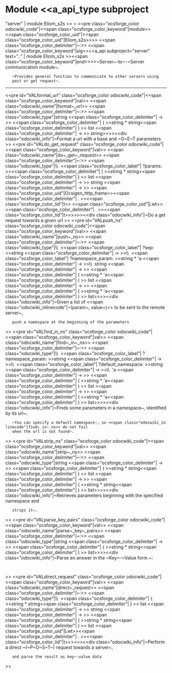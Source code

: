 =Module <<a_api_type subproject="server" | module Eliom_s2s >> =
<<pre class="ocsforge_color odocwiki_code"|<<span class="ocsforge_color_keyword"|module>> <<span class="ocsforge_color_uid"|<<span class="ocsforge_color_uid"|Eliom_s2s>>>> <<span class="ocsforge_color_delimiter"|~:>> <<span class="ocsforge_color_keyword"|sig>><<a_api subproject="server" text=".." | module Eliom_s2s >><<span class="ocsforge_color_keyword"|end>>>>~Server~-to~-~Server communication module~.
    ~Provides general function to communicate to other servers using
    post or get request~.

----
<<pre id="VALformat_url" class="ocsforge_color odocwiki_code"|<<span class="ocsforge_color_keyword"|val>> <<span class="odocwiki_name"|format~_url>> <<span class="ocsforge_color_delimiter"|~:>> <<span class="odocwiki_type"|string <<span class="ocsforge_color_delimiter"| -> >> <<span class="ocsforge_color_delimiter"| ( >>string * string<<span class="ocsforge_color_delimiter"| ) >> list <<span class="ocsforge_color_delimiter"| -> >> string>>>><<div class="odocwiki_info"|~Format a url with a base and ~G~E~T parameters
>>
<<pre id="VALdo_get_request" class="ocsforge_color odocwiki_code"|<<span class="ocsforge_color_keyword"|val>> <<span class="odocwiki_name"|do~_get~_request>> <<span class="ocsforge_color_delimiter"|~:>> <<span class="odocwiki_type"|\\  <<span class="ocsforge_color_label"| ?params: >><<span class="ocsforge_color_delimiter"| ( >>string * string<<span class="ocsforge_color_delimiter"| ) >> list <<span class="ocsforge_color_delimiter"| -> >> string <<span class="ocsforge_color_delimiter"| -> >> <<span class="ocsforge_color_uid"|Ocsigen_http_frame>><<span class="ocsforge_color_delimiter"| . >><<span class="ocsforge_color_lid"|t>> <<span class="ocsforge_color_uid"|Lwt>><<span class="ocsforge_color_delimiter"| . >><<span class="ocsforge_color_lid"|t>>>>>><<div class="odocwiki_info"|~Do a get request towards a given url
>>
<<pre id="VALpush_ns" class="ocsforge_color odocwiki_code"|<<span class="ocsforge_color_keyword"|val>> <<span class="odocwiki_name"|push~_ns>> <<span class="ocsforge_color_delimiter"|~:>> <<span class="odocwiki_type"|\\  <<span class="ocsforge_color_label"| ?sep: >>string <<span class="ocsforge_color_delimiter"| -> >>\\  <<span class="ocsforge_color_label"| ?namespace_param: >>string * 'a <<span class="ocsforge_color_delimiter"| -> >>\\  string <<span class="ocsforge_color_delimiter"| -> >> <<span class="ocsforge_color_delimiter"| ( >>string * 'a<<span class="ocsforge_color_delimiter"| ) >> list <<span class="ocsforge_color_delimiter"| -> >> <<span class="ocsforge_color_delimiter"| ( >>string * 'a<<span class="ocsforge_color_delimiter"| ) >> list>>>><<div class="odocwiki_info"|~Given a list of <<span class="odocwiki_inlinecode"|~(param~, value~)>> to be sent to the remote server~,
    push a namespace at the beginning of the parameters
>>
<<pre id="VALfind_in_ns" class="ocsforge_color odocwiki_code"|<<span class="ocsforge_color_keyword"|val>> <<span class="odocwiki_name"|find~_in~_ns>> <<span class="ocsforge_color_delimiter"|~:>> <<span class="odocwiki_type"|\\  <<span class="ocsforge_color_label"| ?namespace_param: >>string <<span class="ocsforge_color_delimiter"| -> >>\\  <<span class="ocsforge_color_label"| ?default_namespace: >>string <<span class="ocsforge_color_delimiter"| -> >>\\  'a <<span class="ocsforge_color_delimiter"| -> >> <<span class="ocsforge_color_delimiter"| ( >>string * 'a<<span class="ocsforge_color_delimiter"| ) >> list <<span class="ocsforge_color_delimiter"| -> >> <<span class="ocsforge_color_delimiter"| ( >>string * 'a<<span class="ocsforge_color_delimiter"| ) >> list>>>><<div class="odocwiki_info"|~Finds some parameters in a namespace~, identified by its url~.
    ~You can specify a default namespace~, so <<span class="odocwiki_inlinecode"|find~_in~_ns>> do not fail
    when the url is not found~.
>>
<<pre id="VALstrip_ns" class="ocsforge_color odocwiki_code"|<<span class="ocsforge_color_keyword"|val>> <<span class="odocwiki_name"|strip~_ns>> <<span class="ocsforge_color_delimiter"|~:>> <<span class="odocwiki_type"|string <<span class="ocsforge_color_delimiter"| -> >> <<span class="ocsforge_color_delimiter"| ( >>string * string<<span class="ocsforge_color_delimiter"| ) >> list <<span class="ocsforge_color_delimiter"| -> >> <<span class="ocsforge_color_delimiter"| ( >>string * string<<span class="ocsforge_color_delimiter"| ) >> list>>>><<div class="odocwiki_info"|~Retrieves parameters beginning with the specified namespace and
    strips it~.
>>
<<pre id="VALparse_key_pairs" class="ocsforge_color odocwiki_code"|<<span class="ocsforge_color_keyword"|val>> <<span class="odocwiki_name"|parse~_key~_pairs>> <<span class="ocsforge_color_delimiter"|~:>> <<span class="odocwiki_type"|string <<span class="ocsforge_color_delimiter"| -> >> <<span class="ocsforge_color_delimiter"| ( >>string * string<<span class="ocsforge_color_delimiter"| ) >> list>>>><<div class="odocwiki_info"|~Parse an answer in the ~Key~-~Value form ~:
    {{{foo:bar foobar:value}}}
>>
<<pre id="VALdirect_request" class="ocsforge_color odocwiki_code"|<<span class="ocsforge_color_keyword"|val>> <<span class="odocwiki_name"|direct~_request>> <<span class="ocsforge_color_delimiter"|~:>> <<span class="odocwiki_type"|\\  <<span class="ocsforge_color_delimiter"| ( >>string * string<<span class="ocsforge_color_delimiter"| ) >> list <<span class="ocsforge_color_delimiter"| -> >> string <<span class="ocsforge_color_delimiter"| -> >> <<span class="ocsforge_color_delimiter"| ( >>string * string<<span class="ocsforge_color_delimiter"| ) >> list <<span class="ocsforge_color_uid"|Lwt>><<span class="ocsforge_color_delimiter"| . >><<span class="ocsforge_color_lid"|t>>>>>><<div class="odocwiki_info"|~Perform a direct ~(~P~O~S~T~) request towards a server~,
    and parse the result as key~-value data
>>
